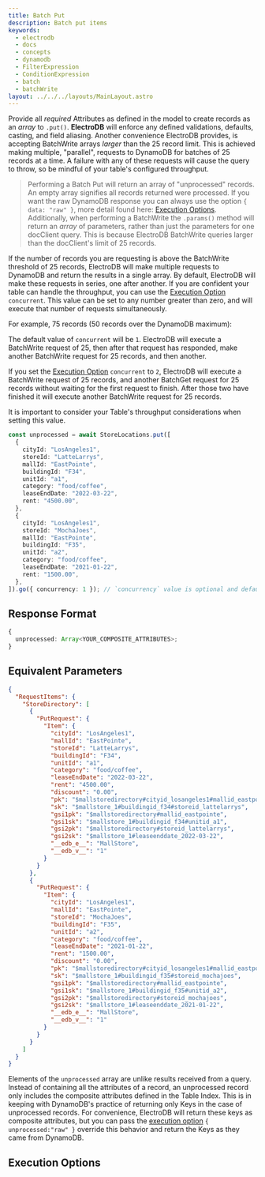 ```yaml
---
title: Batch Put
description: Batch put items
keywords:
  - electrodb
  - docs
  - concepts
  - dynamodb
  - FilterExpression
  - ConditionExpression
  - batch
  - batchWrite
layout: ../../../layouts/MainLayout.astro
---
```



<ExampleSetup />

Provide all _required_ Attributes as defined in the model to create records as an _array_ to `.put()`. **ElectroDB** will enforce any defined validations, defaults, casting, and field aliasing. Another convenience ElectroDB provides, is accepting BatchWrite arrays _larger_ than the 25 record limit. This is achieved making multiple, "parallel", requests to DynamoDB for batches of 25 records at a time. A failure with any of these requests will cause the query to throw, so be mindful of your table's configured throughput.

> Performing a Batch Put will return an array of "unprocessed" records. An empty array signifies all records returned were processed. If you want the raw DynamoDB response you can always use the option `{ data: "raw" }`, more detail found here: [Execution Options](#execution-options).
> Additionally, when performing a BatchWrite the `.params()` method will return an _array_ of parameters, rather than just the parameters for one docClient query. This is because ElectroDB BatchWrite queries larger than the docClient's limit of 25 records.

If the number of records you are requesting is above the BatchWrite threshold of 25 records, ElectroDB will make multiple requests to DynamoDB and return the results in a single array. By default, ElectroDB will make these requests in series, one after another. If you are confident your table can handle the throughput, you can use the [Execution Option](#execution-options) `concurrent`. This value can be set to any number greater than zero, and will execute that number of requests simultaneously.

For example, 75 records (50 records over the DynamoDB maximum):

The default value of `concurrent` will be `1`. ElectroDB will execute a BatchWrite request of 25, then after that request has responded, make another BatchWrite request for 25 records, and then another.

If you set the [Execution Option](#execution-options) `concurrent` to `2`, ElectroDB will execute a BatchWrite request of 25 records, and another BatchGet request for 25 records without waiting for the first request to finish. After those two have finished it will execute another BatchWrite request for 25 records.

It is important to consider your Table's throughput considerations when setting this value.

```typescript
const unprocessed = await StoreLocations.put([
  {
    cityId: "LosAngeles1",
    storeId: "LatteLarrys",
    mallId: "EastPointe",
    buildingId: "F34",
    unitId: "a1",
    category: "food/coffee",
    leaseEndDate: "2022-03-22",
    rent: "4500.00",
  },
  {
    cityId: "LosAngeles1",
    storeId: "MochaJoes",
    mallId: "EastPointe",
    buildingId: "F35",
    unitId: "a2",
    category: "food/coffee",
    leaseEndDate: "2021-01-22",
    rent: "1500.00",
  },
]).go({ concurrency: 1 }); // `concurrency` value is optional and default's to `1`
```

## Response Format

```typescript
{
  unprocessed: Array<YOUR_COMPOSITE_ATTRIBUTES>;
}
```

## Equivalent Parameters

```json
{
  "RequestItems": {
    "StoreDirectory": [
      {
        "PutRequest": {
          "Item": {
            "cityId": "LosAngeles1",
            "mallId": "EastPointe",
            "storeId": "LatteLarrys",
            "buildingId": "F34",
            "unitId": "a1",
            "category": "food/coffee",
            "leaseEndDate": "2022-03-22",
            "rent": "4500.00",
            "discount": "0.00",
            "pk": "$mallstoredirectory#cityid_losangeles1#mallid_eastpointe",
            "sk": "$mallstore_1#buildingid_f34#storeid_lattelarrys",
            "gsi1pk": "$mallstoredirectory#mallid_eastpointe",
            "gsi1sk": "$mallstore_1#buildingid_f34#unitid_a1",
            "gsi2pk": "$mallstoredirectory#storeid_lattelarrys",
            "gsi2sk": "$mallstore_1#leaseenddate_2022-03-22",
            "__edb_e__": "MallStore",
            "__edb_v__": "1"
          }
        }
      },
      {
        "PutRequest": {
          "Item": {
            "cityId": "LosAngeles1",
            "mallId": "EastPointe",
            "storeId": "MochaJoes",
            "buildingId": "F35",
            "unitId": "a2",
            "category": "food/coffee",
            "leaseEndDate": "2021-01-22",
            "rent": "1500.00",
            "discount": "0.00",
            "pk": "$mallstoredirectory#cityid_losangeles1#mallid_eastpointe",
            "sk": "$mallstore_1#buildingid_f35#storeid_mochajoes",
            "gsi1pk": "$mallstoredirectory#mallid_eastpointe",
            "gsi1sk": "$mallstore_1#buildingid_f35#unitid_a2",
            "gsi2pk": "$mallstoredirectory#storeid_mochajoes",
            "gsi2sk": "$mallstore_1#leaseenddate_2021-01-22",
            "__edb_e__": "MallStore",
            "__edb_v__": "1"
          }
        }
      }
    ]
  }
}
```

Elements of the `unprocessed` array are unlike results received from a query. Instead of containing all the attributes of a record, an unprocessed record only includes the composite attributes defined in the Table Index. This is in keeping with DynamoDB's practice of returning only Keys in the case of unprocessed records. For convenience, ElectroDB will return these keys as composite attributes, but you can pass the [execution option](#execution-options) `{ unprocessed:"raw" }` override this behavior and return the Keys as they came from DynamoDB.

## Execution Options


<PartialExample name="Filters" />
